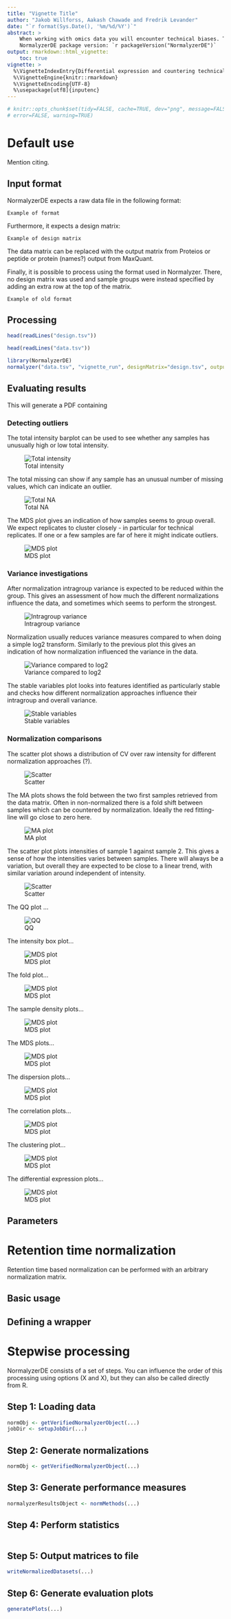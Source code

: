 ```yaml
---
title: "Vignette Title"
author: "Jakob Willforss, Aakash Chawade and Fredrik Levander"
date: "`r format(Sys.Date(), '%m/%d/%Y')`"
abstract: >
    When working with omics data you will encounter technical biases. These can often in part be remedied by using appropriate normalization approach. Normalyzer helps this process by both performing a number of readibly available normalizations as well as generating a summary document of the results.
    NormalyzerDE package version: `r packageVersion("NormalyzerDE")`
output: rmarkdown::html_vignette:
    toc: true
vignette: >
  %\VignetteIndexEntry{Differential expression and countering technical biases using NormalyzerDE}
  %\VignetteEngine{knitr::rmarkdown}
  %\VignetteEncoding{UTF-8}
  %\usepackage[utf8]{inputenc}
---
```


```r
# knitr::opts_chunk$set(tidy=FALSE, cache=TRUE, dev="png", message=FALSE,
# error=FALSE, warning=TRUE)
```

# Default use

Mention citing.

## Input format

NormalyzerDE expects a raw data file in the following format:

```
Example of format
```

Furthermore, it expects a design matrix:

```
Example of design matrix
```

The data matrix can be replaced with the output matrix from Proteios or peptide or protein (names?) output from MaxQuant.

Finally, it is possible to process using the format used in Normalyzer. There, no design matrix was used and sample groups were instead specified by adding an extra row at the top of the matrix.

```
Example of old format
```

## Processing

```r
head(readLines("design.tsv"))
```

```r
head(readLines("data.tsv"))
```

```r
library(NormalyzerDE)
normalyzer("data.tsv", "vignette_run", designMatrix="design.tsv", outputDir="testout")
```

## Evaluating results

This will generate a PDF containing 

### Detecting outliers

The total intensity barplot can be used to see whether any samples has unusually high or low total intensity.

![Total intensity](figs/1_tot_intensity.png)

The total missing can show if any sample has an unusual number of missing values, which can indicate an outlier.

![Total NA](figs/2_tot_na.png)

The MDS plot gives an indication of how samples seems to group overall. We expect replicates to cluster closely - in particular for technical replicates. If one or a few samples are far of here it might indicate outliers.

![MDS plot](figs/3_mds.png)

### Variance investigations

After normalization intragroup variance is expected to be reduced within the group. This gives an assessment of how much the different normalizations influence the data, and sometimes which seems to perform the strongest.

![Intragroup variance](figs/4_variance.png)

Normalization usually reduces variance measures compared to when doing a simple log2 transform. Similarly to the previous plot this gives an indication of how normalization influenced the variance in the data.

![Variance compared to log2](figs/5_comp_variance.png)

The stable variables plot looks into features identified as particularly stable and checks how different normalization approaches influence their intragroup and overall variance. 

![Stable variables](figs/6_stable_var.png)

### Normalization comparisons

The scatter plot shows a distribution of CV over raw intensity for different normalization approaches (?).

![Scatter](figs/7_scatter.png)

The MA plots shows the fold between the two first samples retrieved from the data matrix. Often in non-normalized there is a fold shift between samples which can be countered by normalization. Ideally the red fitting-line will go close to zero here.

![MA plot](figs/8_ma.png)

The scatter plot plots intensities of sample 1 against sample 2. This gives a sense of how the intensities varies between samples. There will always be a variation, but overall they are expected to be close to a linear trend, with similar variation around independent of intensity.

![Scatter](figs/9_scatter.png)

The QQ plot ...

![QQ](figs/10_qq.png)

The intensity box plot...

![MDS plot](figs/11_intensity_box.png)

The fold plot...

![MDS plot](figs/12_fold.png)

The sample density plots...

![MDS plot](figs/13_density.png)

The MDS plots...

![MDS plot](figs/14_mdses.png)

The dispersion plots...

![MDS plot](figs/15_dispersion.png)

The correlation plots...

![MDS plot](figs/16_correlation.png)

The clustering plot...

![MDS plot](figs/17_cluster.png)

The differential expression plots...

![MDS plot](figs/18_de.png)

## Parameters

# Retention time normalization

Retention time based normalization can be performed with an arbitrary normalization matrix.

## Basic usage

## Defining a wrapper

# Stepwise processing

NormalyzerDE consists of a set of steps. You can influence the order of this processing using options (X and X), but they can also be called directly from R.

## Step 1: Loading data

```r
normObj <- getVerifiedNormalyzerObject(...)
jobDir <- setupJobDir(...)
```

## Step 2: Generate normalizations

```r
normObj <- getVerifiedNormalyzerObject(...)
```

## Step 3: Generate performance measures

```r
normalyzerResultsObject <- normMethods(...)
```

## Step 4: Perform statistics

```r
```

## Step 5: Output matrices to file

```r
writeNormalizedDatasets(...)
```

## Step 6: Generate evaluation plots

```r
generatePlots(...)
```

















